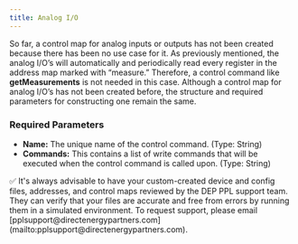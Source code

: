 ```yaml
---
title: Analog I/O
---
```


So far, a control map for analog inputs or outputs has not been created because there has been no use case for it. As previously mentioned, the analog I/O’s will automatically and periodically read every register in the address map marked with “measure.” Therefore, a control command like **getMeasurements** is not needed in this case. Although a control map for analog I/O’s has not been created before, the structure and required parameters for constructing one remain the same.

### Required Parameters

- **Name:** The unique name of the control command. (Type: String)
- **Commands:** This contains a list of write commands that will be executed when the control command is called upon. (Type: String)

<aside>
✅ It's always advisable to have your custom-created device and config files, addresses, and control maps reviewed by the DEP PPL support team. They can verify that your files are accurate and free from errors by running them in a simulated environment. To request support, please email [pplsupport@directenergypartners.com](mailto:pplsupport@directenergypartners.com).

</aside>